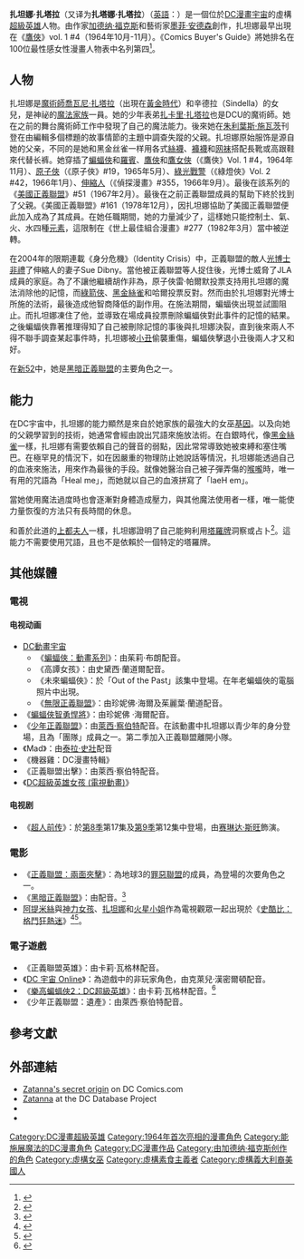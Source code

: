 {{Infobox comics character
|character_name=扎坦娜
|image=Zatanna Zatara The New 52.png
|converted=y
|caption= The New 52版本的扎坦娜<br />《正義聯盟》#22，Ivan Reis繪製
|publisher=[[DC漫畫|DC漫畫]]／[[Vertigo|Vertigo]]
|debut=《[[鷹俠_(漫畫)|鷹俠]]》vol. 1 #4<br />1964年10月-11月
|creators=[[加德纳·福克斯|加德纳·福克斯]]<br />[[墨菲·安德森|墨菲·安德森]]
|real_name=扎坦娜·扎塔拉
|species = [[魔法家族|魔法家族]]
|homeworld = 
|alliances=[[常勝七勇士|常勝七勇士]]<br />[[正義聯盟|正義聯盟]]<br/>[[魔法哨兵|魔法哨兵]]<br/>[[黑暗正義聯盟|黑暗正義聯盟]]
|aliases =Primak
|supports =
|powers=強大的魔術師技巧和魔法
|cat=
|subcat=DC漫畫
|hero=y
|sortkey=Zatanna
}}

'''扎坦娜·扎塔拉'''（又译为'''扎塔娜·扎塔拉'''）（[[英語|英語]]：{{lang|en|Zatanna Zatara}}）是一個位於[[DC漫畫|DC漫畫]][[DC宇宙|宇宙]]的虛構[[超級英雄|超級英雄]]人物。由作家[[加德纳·福克斯|加德纳·福克斯]]和藝術家[[墨菲·安德森|墨菲·安德森]]創作，扎坦娜最早出現在《[[鷹俠_(漫畫)|鷹俠]]》vol. 1 #4（1964年10月-11月）。《Comics Buyer's Guide》將她排名在100位最性感女性漫畫人物表中名列第四<ref>{{cite book| last = Frankenhoff| first = Brent| authorlink = Brent Frankenhoff| title = Comics Buyer's Guide Presents: 100 Sexiest Women in Comics| publisher = [[Krause_Publications|Krause Publications]] | year = 2011| pages = 10–11| url = | isbn = 1-4402-2988-0}}</ref>。

==人物==
扎坦娜是[[魔術師|魔術師]][[扎塔拉|喬瓦尼·扎塔拉]]（出現在[[漫畫的黃金時代|黃金時代]]）和辛德拉（Sindella）的女兒，是神祕的[[魔法家族|魔法家族]]一員。她的少年表弟[[扎卡里·扎塔拉|扎卡里·扎塔拉]]也是DCU的魔術師。她在之前的舞台魔術師工作中發現了自己的魔法能力。後來她在[[朱利葉斯·施瓦茨|朱利葉斯·施瓦茨]]刊登在由編輯多個標題的故事情節的主題中調查失蹤的父親。扎坦娜原始服饰是源自她的父亲，不同的是她和黑金丝雀一样用各式[[絲襪|絲襪]]、[[褲襪|褲襪]]和[[網襪|网袜]]搭配長靴或高跟鞋來代替长裤。她穿插了[[蝙蝠俠|蝙蝠俠]]和[[羅賓_(漫畫)|羅賓]]、[[鷹俠_(漫畫)|鷹俠]]和[[鷹女俠|鷹女俠]]（《鷹俠》Vol. 1 #4，1964年11月）、[[原子俠_(雷·帕爾默)|原子俠]]（《原子俠》#19，1965年5月）、[[哈爾·喬丹|綠光戰警]]（《綠燈俠》Vol. 2 #42，1966年1月）、[[伸縮人|伸縮人]]（《偵探漫畫》#355，1966年9月）。最後在該系列的《[[美國正義聯盟|美國正義聯盟]]》#51（1967年2月）。最後在之前正義聯盟成員的幫助下終於找到了父親。《美國正義聯盟》#161（1978年12月），因扎坦娜協助了美國正義聯盟便此加入成為了其成員。在她任職期間，她的力量減少了，這樣她只能控制土、氣、火、水四種[[元素|元素]]，這限制在《世上最佳組合漫畫》#277（1982年3月）當中被逆轉。

在2004年的限期連載《身分危機》（Identity Crisis）中，正義聯盟的敵人[[光博士|光博士]][[強姦|非禮]]了伸縮人的妻子Sue Dibny。當他被正義聯盟等人捉住後，光博士威脅了JLA成員的家庭。為了不讓他繼續胡作非為，原子俠雷·帕爾默投票支持用扎坦娜的魔法消除他的記憶，而[[綠箭俠|綠箭俠]]、[[黑金絲雀|黑金絲雀]]和哈爾投票反對。然而由於扎坦娜對光博士所施的法術，最後造成他智商降低的副作用。在施法期間，蝙蝠俠出現並試圖阻止。而扎坦娜凍住了他，並導致在場成員投票刪除蝙蝠俠對此事件的記憶的結果。之後蝙蝠俠靠著推理得知了自己被刪除記憶的事後與扎坦娜決裂，直到後來兩人不得不聯手調查某起事件時，扎坦娜被[[小丑_(漫畫)|小丑]]偷襲重傷，蝙蝠俠擊退小丑後兩人才又和好。

在[[新52|新52]]中，她是[[黑暗正義聯盟|黑暗正義聯盟]]的主要角色之一。

==能力==
在DC宇宙中，扎坦娜的能力顯然是來自於她家族的最強大的女巫[[基因|基因]]。以及向她的父親學習到的技術，她通常會經由說出咒語來施放法術。在白銀時代，像[[黑金絲雀|黑金絲雀]]一樣，扎坦娜有需要依賴自己的聲音的弱點，因此常常導致她被束縛和塞住嘴巴。在極罕見的情況下，如在因嚴重的物理防止她說話等情況，扎坦娜能透過自己的血液來施法，用來作為最後的手段。就像她醫治自己被子彈弄傷的[[喉嚨|喉嚨]]時，唯一有用的咒語為「Heal me」，而她就以自己的血液拼寫了「laeH em」。

當她使用魔法過度時也會逐漸對身體造成壓力，與其他魔法使用者一樣，唯一能使力量恢復的方法只有長時間的休息。

和善於此道的[[上都夫人|上都夫人]]一樣，扎坦娜證明了自己能夠利用[[塔羅牌|塔羅牌]]洞察或占卜<ref name="Detective Comics No.847 2008">{{cite comic |title=[[Detective_Comics|Detective Comics]] |volume=1 |issue=847 |date=2008 |publisher=[[DC_Comics|DC Comics]] |location=[[New_York_City|New York]]}}</ref>。這能力不需要使用咒語，且也不是依賴於一個特定的塔羅牌。

==其他媒體==
===電視===
====电视动画====
*[[DC動畫宇宙|DC動畫宇宙]]
**《[[蝙蝠俠：動畫系列|蝙蝠俠：動畫系列]]》：由茱莉·布朗配音。
**《高譚女孩》：由史黛西·蘭道爾配音。
**《未來蝙蝠俠》：於「Out of the Past」該集中登場。在年老蝙蝠俠的電腦照片中出現。
**《[[無限正義聯盟|無限正義聯盟]]》：由珍妮佛·海爾及茱麗葉·蘭道配音。
* 《[[蝙蝠俠智勇悍將|蝙蝠俠智勇悍將]]》：由珍妮佛 ·海爾配音。
* 《[[少年正義聯盟_(動畫)|少年正義聯盟]]》：由[[萊西·察伯特|萊西·察伯特]]配音。在該動畫中扎坦娜以青少年的身分登場，且為「團隊」成員之一。第二季加入正義聯盟離開小隊。
* 《Mad》：由[[泰拉·史壯|泰拉·史壯]]配音
* 《機器雞：DC漫畫特輯》
* 《正義聯盟出擊》：由萊西·察伯特配音。
*《[[DC超級英雄女孩_(電視動畫)|DC超級英雄女孩 (電視動畫)]]》

====电视剧====
* 《[[超人前传|超人前传]]》：於[[超人前传_(第八季)|第8季]]第17集及[[超人前传_(第六季)|第9季]]第12集中登場，由[[赛琳达·斯旺|赛琳达·斯旺]]飾演。

===電影===
* 《[[正義聯盟：兩面夾擊|正義聯盟：兩面夾擊]]》：為地球3的[[罪惡聯盟|罪惡聯盟]]的成員，為登場的次要角色之一。
* 《[[黑暗正義聯盟_(電影)|黑暗正義聯盟]]》：由{{link-en|卡蜜拉·魯丁頓|Camilla Luddington}}配音。<ref>{{cite news|url=http://www.superherohype.com/news/379295-justice-league-dark-featurette-reveals-matt-ryan-returns-as-constantine|title=''Justice League Dark'' Featurette Reveals Matt Ryan Returns as Constantine!|publisher=Superhero Hype|last=Perry|first=Spencer|date=July 26, 2016|archiveurl= https://web.archive.org/web/20161017100321/http://www.superherohype.com/news/379295-justice-league-dark-featurette-reveals-matt-ryan-returns-as-constantine|archivedate= October 17, 2016|deadurl= no}}</ref>
* [[阿提米絲·克羅克|阿提米絲]]與[[凱西·桑茲瑪|神力女孩]]、[[扎坦娜|扎坦娜]]和[[火星小姐|火星小姐]]作為電視觀眾一起出現於《[[史酷比：格鬥狂熱迷|史酷比：格鬥狂熱迷]]》<ref>{{cite web |url=http://www.theouthousers.com/index.php/news/126674-scooby-doo-wrestlemania-mystery-stuns-viewers-with-a-young-justice-easter-egg.html |title='Scooby Doo: Wrestlemania Mystery' Stuns Viewers With a 'Young Justice' Easter Egg |publisher=Theouthousers.com |date=2014-03-13 |accessdate=2015-11-24 |archive-date=2016-04-09 |archive-url=https://web.archive.org/web/20160409235640/http://www.theouthousers.com/index.php/news/126674-scooby-doo-wrestlemania-mystery-stuns-viewers-with-a-young-justice-easter-egg.html |dead-url=yes }}</ref><ref>{{cite web |author=Albert Ching |url=http://spinoff.comicbookresources.com/2014/03/25/young-justices-brandon-vietti-pairs-scooby-doo-wwe-hints-at-dc-return/ |title='Young Justice's' Brandon Vietti Pairs Scooby-Doo & WWE, Hints at DC Return - Spinoff Online - TV, Film, and Entertainment News DailySpinoff Online – TV, Film, and Entertainment News Daily |publisher=Spinoff.comicbookresources.com |date= |accessdate=2015-11-24 |archive-date=2015-09-28 |archive-url=https://web.archive.org/web/20150928193454/http://spinoff.comicbookresources.com/2014/03/25/young-justices-brandon-vietti-pairs-scooby-doo-wwe-hints-at-dc-return/ |dead-url=no }}</ref>。

===電子遊戲===
* 《正義聯盟英雄》：由卡莉·瓦格林配音。
* 《[[DC_宇宙_Online|DC 宇宙 Online]]》：為遊戲中的非玩家角色，由克萊兒·漢密爾頓配音。
* 《[[樂高蝙蝠俠2：DC超級英雄|樂高蝙蝠俠2：DC超級英雄]]》：由卡莉·瓦格林配音。<ref>{{cite web|url= http://www.kotaku.com.au/2012/05/nightwing-bizarro-and-zatanna-playable-with-lego-batman-2-pre-order-dlc/|title= Nightwing, Bizarro And Zatanna Playable With Lego Batman 2 Pre-Order DLC|first= Evan|last= Narcisse|date= May 22, 2012|publisher= Kotaku.com.au|archiveurl= https://web.archive.org/web/20131029195452/http://www.kotaku.com.au/2012/05/nightwing-bizarro-and-zatanna-playable-with-lego-batman-2-pre-order-dlc/|archivedate= 2013-10-29|deadurl= yes|accessdate= November 15, 2012}}</ref>
* 《少年正義聯盟：遺產》：由萊西·察伯特配音。

==參考文獻==
{{reflist|2}}

==外部連結==
* [http://www.dccomics.com/dcu/heroes_and_villains/?hv=origin_stories/zatanna&p=1 Zatanna's secret origin] {{Wayback|url=http://www.dccomics.com/dcu/heroes_and_villains/?hv=origin_stories%2Fzatanna&p=1 |date=20120223142113 }} on DC Comics.com
* [http://www.dcdatabaseproject.com/Zatanna Zatanna] {{Wayback|url=http://www.dcdatabaseproject.com/Zatanna |date=20080829170551 }} at the DC Database Project
* {{gcdb|type=character|search=Zatanna|title=Zatanna}}
* {{comicbookdb|type=character|id=1082|title=Zatanna}}

{{正義聯盟}}
{{正義聯盟角色}}
{{黑暗正義聯盟}}
{{加德納·福克斯}}
{{DEFAULTSORT:Zatanna}}
[[Category:DC漫畫超級英雄|Category:DC漫畫超級英雄]]
[[Category:1964年首次亮相的漫畫角色|Category:1964年首次亮相的漫畫角色]]
[[Category:能施展魔法的DC漫畫角色|Category:能施展魔法的DC漫畫角色]]
[[Category:DC漫畫作品|Category:DC漫畫作品]]
[[Category:由加德纳·福克斯创作的角色|Category:由加德纳·福克斯创作的角色]]
[[Category:虛構女巫|Category:虛構女巫]]
[[Category:虛構素食主義者|Category:虛構素食主義者]]
[[Category:虛構義大利裔美國人|Category:虛構義大利裔美國人]]